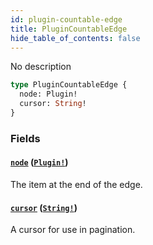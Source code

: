 ```yaml
---
id: plugin-countable-edge
title: PluginCountableEdge
hide_table_of_contents: false
---
```


No description

```graphql
type PluginCountableEdge {
  node: Plugin!
  cursor: String!
}
```

### Fields

#### [`node`](#) ([`Plugin!`](../../../developer/api-reference/objects/plugin))

The item at the end of the edge.

#### [`cursor`](#) ([`String!`](../../../developer/api-reference/scalars/string))

A cursor for use in pagination.
